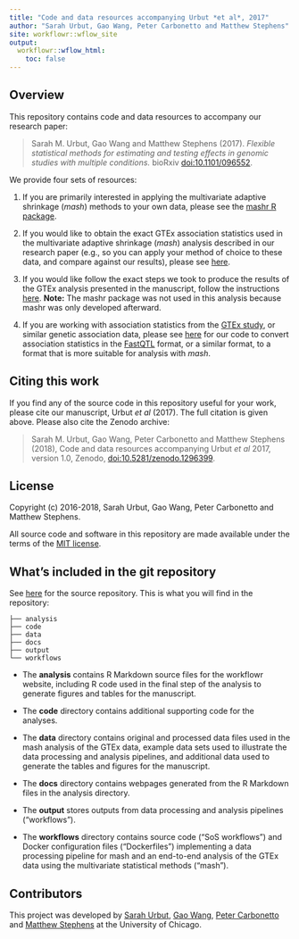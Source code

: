 ```yaml
---
title: "Code and data resources accompanying Urbut *et al*, 2017"
author: "Sarah Urbut, Gao Wang, Peter Carbonetto and Matthew Stephens"
site: workflowr::wflow_site
output:
  workflowr::wflow_html:
    toc: false
---
```


## Overview

This repository contains code and data resources to accompany our
research paper:

> Sarah M. Urbut, Gao Wang and Matthew Stephens (2017). *Flexible
> statistical methods for estimating and testing effects in genomic
> studies with multiple conditions.* bioRxiv
> [doi:10.1101/096552][biorxiv-paper].

We provide four sets of resources:

1. If you are primarily interested in applying the multivariate adaptive
   shrinkage (*mash*) methods to your own data, please see the
   [mashr R package][mashr].

2. If you would like to obtain the exact GTEx association statistics
   used in the multivariate adaptive shrinkage (*mash*) analysis
   described in our research paper (e.g., so you can apply your method
   of choice to these data, and compare against our results), please
   see [here](gtexdata.html).

3. If you would like follow the exact steps we took to produce the
   results of the GTEx analysis presented in the manuscript, follow
   the instructions [here](gtexanalysis.html). **Note:** The mashr
   package was not used in this analysis because mashr was only
   developed afterward.

4. If you are working with association statistics from the
   [GTEx study][gtex], or similar genetic association data, please see
   [here](fastqtl2mash.html) for our code to convert association
   statistics in the [FastQTL][fastqtl] format, or a similar format,
   to a format that is more suitable for analysis with *mash*.

## Citing this work

If you find any of the source code in this repository useful for your
work, please cite our manuscript, Urbut *et al* (2017). The full
citation is given above. Please also cite the Zenodo archive:

> Sarah M. Urbut, Gao Wang, Peter Carbonetto and Matthew Stephens
> (2018), Code and data resources accompanying Urbut *et al* 2017,
> version 1.0, Zenodo, [doi:10.5281/zenodo.1296399][zenodo-doi].

## License

Copyright (c) 2016-2018, Sarah Urbut, Gao Wang, Peter Carbonetto and
Matthew Stephens.

All source code and software in this repository are made available
under the terms of the [MIT license][mit-license].

## What's included in the git repository

See [here][gtexresults] for the source repository. This is what
you will find in the repository:

```
├── analysis
├── code
├── data
├── docs
├── output
└── workflows
```

+ The **analysis** contains R Markdown source files for the workflowr
  website, including R code used in the final step of the analysis to
  generate figures and tables for the manuscript.

+ The **code** directory contains additional supporting code for the
  analyses.

+ The **data** directory contains original and processed data files
  used in the mash analysis of the GTEx data, example data sets used
  to illustrate the data processing and analysis pipelines, and
  additional data used to generate the tables and figures for the
  manuscript.

+ The **docs** directory contains webpages generated from the R
  Markdown files in the analysis directory.

+ The **output** stores outputs from data processing and analysis
  pipelines ("workflows").

+ The **workflows** directory contains source code ("SoS workflows")
  and Docker configuration files ("Dockerfiles") implementing a data
  processing pipeline for mash and an end-to-end analysis of the GTEx
  data using the multivariate statistical methods ("mash").

## Contributors

This project was developed by [Sarah Urbut][sarah], [Gao Wang][gao],
[Peter Carbonetto][peter] and [Matthew Stephens][matthew] at the
University of Chicago.

[gtexresults]: https://github.com/stephenslab/gtexresults
[biorxiv-paper]: http://dx.doi.org/10.1101/096552
[zenodo-badge]: https://zenodo.org/badge/latestdoi/44247975
[zenodo-doi]: https://doi.org/10.5281/zenodo.1296399
[mashr]: https://github.com/stephenslab/mashr
[gtex]: http://gtexportal.org
[fastqtl]: http://fastqtl.sourceforge.net
[sarah]: https://github.com/surbut
[gao]: https://github.com/gaow
[peter]: http://pcarbo.github.io
[matthew]: https://stephenslab.uchicago.edu
[mit-license]: https://opensource.org/licenses/mit-license.html

